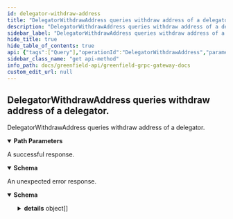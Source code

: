 ```yaml
---
id: delegator-withdraw-address
title: "DelegatorWithdrawAddress queries withdraw address of a delegator."
description: "DelegatorWithdrawAddress queries withdraw address of a delegator."
sidebar_label: "DelegatorWithdrawAddress queries withdraw address of a delegator."
hide_title: true
hide_table_of_contents: true
api: {"tags":["Query"],"operationId":"DelegatorWithdrawAddress","parameters":[{"name":"delegator_address","in":"path","description":"delegator_address defines the delegator address to query for.","required":true,"schema":{"type":"string"}}],"responses":{"200":{"description":"A successful response.","content":{"*/*":{"schema":{"type":"object","properties":{"withdraw_address":{"type":"string","description":"withdraw_address defines the delegator address to query for."}},"description":"QueryDelegatorWithdrawAddressResponse is the response type for the\nQuery/DelegatorWithdrawAddress RPC method."}}}},"default":{"description":"An unexpected error response.","content":{"*/*":{"schema":{"type":"object","properties":{"error":{"type":"string"},"code":{"type":"integer","format":"int32"},"message":{"type":"string"},"details":{"type":"array","items":{"type":"object","properties":{"type_url":{"type":"string"},"value":{"pattern":"^(?:[A-Za-z0-9+/]{4})*(?:[A-Za-z0-9+/]{2}==|[A-Za-z0-9+/]{3}=)?$","type":"string","format":"byte"}}}}}}}}}},"description":"DelegatorWithdrawAddress queries withdraw address of a delegator.","method":"get","path":"/cosmos/distribution/v1beta1/delegators/{delegator_address}/withdraw_address","servers":[{"url":"https://gnfd-testnet-fullnode-tendermint-us.bnbchain.org"}],"info":{"title":"Greenfield - gRPC Gateway docs","description":"A REST interface for state queries","version":"1.0.0"},"postman":{"name":"DelegatorWithdrawAddress queries withdraw address of a delegator.","description":{"type":"text/plain"},"url":{"path":["cosmos","distribution","v1beta1","delegators",":delegator_address","withdraw_address"],"host":["{{baseUrl}}"],"query":[],"variable":[{"disabled":false,"description":{"content":"(Required) delegator_address defines the delegator address to query for.","type":"text/plain"},"type":"any","value":"","key":"delegator_address"}]},"header":[{"key":"Accept","value":"*/*"}],"method":"GET"}}
sidebar_class_name: "get api-method"
info_path: docs/greenfield-api/greenfield-grpc-gateway-docs
custom_edit_url: null
---
```



## DelegatorWithdrawAddress queries withdraw address of a delegator.



DelegatorWithdrawAddress queries withdraw address of a delegator.

<details style={{"marginBottom":"1rem"}} data-collapsed={false} open={true}><summary style={{}}><strong>Path Parameters</strong></summary><div><ul><ParamsItem className={"paramsItem"} param={{"name":"delegator_address","in":"path","description":"delegator_address defines the delegator address to query for.","required":true,"schema":{"type":"string"}}}></ParamsItem></ul></div></details><div><ApiTabs><TabItem label={"200"} value={"200"}><div>

A successful response.

</div><div><MimeTabs schemaType={"response"}><TabItem label={"*/*"} value={"*/*"}><SchemaTabs><TabItem label={"Schema"} value={"Schema"}><details style={{}} data-collapsed={false} open={true}><summary style={{"textAlign":"left"}}><strong>Schema</strong></summary><div style={{"textAlign":"left","marginLeft":"1rem"}}></div><ul style={{"marginLeft":"1rem"}}><SchemaItem collapsible={false} name={"withdraw_address"} required={false} schemaName={"string"} qualifierMessage={undefined} schema={{"type":"string","description":"withdraw_address defines the delegator address to query for."}}></SchemaItem></ul></details></TabItem><TabItem label={"Example (from schema)"} value={"Example (from schema)"}><ResponseSamples responseExample={"{\n  \"withdraw_address\": \"string\"\n}"} language={"json"}></ResponseSamples></TabItem></SchemaTabs></TabItem></MimeTabs></div></TabItem><TabItem label={"default"} value={"default"}><div>

An unexpected error response.

</div><div><MimeTabs schemaType={"response"}><TabItem label={"*/*"} value={"*/*"}><SchemaTabs><TabItem label={"Schema"} value={"Schema"}><details style={{}} data-collapsed={false} open={true}><summary style={{"textAlign":"left"}}><strong>Schema</strong></summary><div style={{"textAlign":"left","marginLeft":"1rem"}}></div><ul style={{"marginLeft":"1rem"}}><SchemaItem collapsible={false} name={"error"} required={false} schemaName={"string"} qualifierMessage={undefined} schema={{"type":"string"}}></SchemaItem><SchemaItem collapsible={false} name={"code"} required={false} schemaName={"int32"} qualifierMessage={undefined} schema={{"type":"integer","format":"int32"}}></SchemaItem><SchemaItem collapsible={false} name={"message"} required={false} schemaName={"string"} qualifierMessage={undefined} schema={{"type":"string"}}></SchemaItem><SchemaItem collapsible={true} className={"schemaItem"}><details style={{}}><summary style={{}}><strong>details</strong><span style={{"opacity":"0.6"}}> object[]</span></summary><div style={{"marginLeft":"1rem"}}><li><div style={{"fontSize":"var(--ifm-code-font-size)","opacity":"0.6","marginLeft":"-.5rem","paddingBottom":".5rem"}}>Array [</div></li><SchemaItem collapsible={false} name={"type_url"} required={false} schemaName={"string"} qualifierMessage={undefined} schema={{"type":"string"}}></SchemaItem><SchemaItem collapsible={false} name={"value"} required={false} schemaName={"byte"} qualifierMessage={"**Possible values:** Value must match regular expression `^(?:[A-Za-z0-9+/]{4})*(?:[A-Za-z0-9+/]{2}==|[A-Za-z0-9+/]{3}=)?$`"} schema={{"pattern":"^(?:[A-Za-z0-9+/]{4})*(?:[A-Za-z0-9+/]{2}==|[A-Za-z0-9+/]{3}=)?$","type":"string","format":"byte"}}></SchemaItem><li><div style={{"fontSize":"var(--ifm-code-font-size)","opacity":"0.6","marginLeft":"-.5rem"}}>]</div></li></div></details></SchemaItem></ul></details></TabItem><TabItem label={"Example (from schema)"} value={"Example (from schema)"}><ResponseSamples responseExample={"{\n  \"error\": \"string\",\n  \"code\": 0,\n  \"message\": \"string\",\n  \"details\": [\n    {\n      \"type_url\": \"string\",\n      \"value\": \"string\"\n    }\n  ]\n}"} language={"json"}></ResponseSamples></TabItem></SchemaTabs></TabItem></MimeTabs></div></TabItem></ApiTabs></div>
      